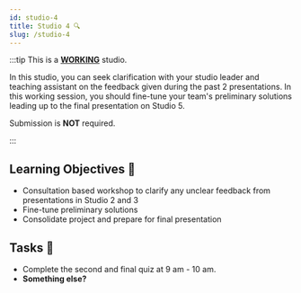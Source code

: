 ```yaml
---
id: studio-4
title: Studio 4 🔍
slug: /studio-4
---
```




:::tip This is a <u>**WORKING**</u> studio.

In this studio, you can seek clarification with your studio leader and teaching assistant on the feedback given during the past 2 presentations. In this working session, you should fine-tune your team's preliminary solutions leading up to the final presentation on Studio 5.

Submission is __NOT__ required.

:::

## Learning Objectives 🎯
- Consultation based workshop to clarify any unclear feedback from presentations in Studio 2 and 3
- Fine-tune preliminary solutions 
- Consolidate project and prepare for final presentation

## Tasks 🔨
- Complete the second and final quiz at 9 am - 10 am.
- __Something else?__

